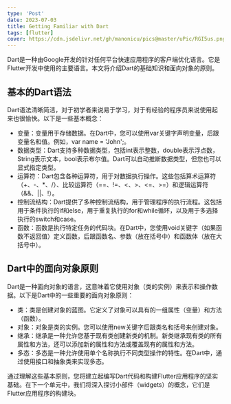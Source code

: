 ```yaml
---
type: 'Post'
date: 2023-07-03
title: Getting Familiar with Dart
tags: [flutter]
cover: https://cdn.jsdelivr.net/gh/manonicu/pics@master/uPic/RGI5us.png
---
```


Dart是一种由Google开发的针对任何平台快速应用程序的客户端优化语言。它是Flutter开发中使用的主要语言。本文将介绍Dart的基础知识和面向对象的原则。

## 基本的Dart语法

Dart语法清晰简洁，对于初学者来说易于学习，对于有经验的程序员来说使用起来也很愉快。以下是一些基本概念：

- 变量：变量用于存储数据。在Dart中，您可以使用var关键字声明变量，后跟变量名和值。例如，var name = 'John';。
- 数据类型：Dart支持多种数据类型，包括int表示整数，double表示浮点数，String表示文本，bool表示布尔值。Dart可以自动推断数据类型，但您也可以显式指定类型。
- 运算符：Dart包含各种运算符，用于对数据执行操作。这些包括算术运算符（\+、\-、\*、\/）、比较运算符（\=\=、\!\=、\<、\>、\<\=、\>\=）和逻辑运算符（\&\&、\|\|、\!）。
- 控制流结构：Dart提供了多种控制流结构，用于管理程序的执行流程。这包括用于条件执行的if和else，用于重复执行的for和while循环，以及用于多选择执行的switch和case。
- 函数：函数是执行特定任务的代码块。在Dart中，您使用void关键字（如果函数不返回值）定义函数，后跟函数名、参数（放在括号中）和函数体（放在大括号中）。

## Dart中的面向对象原则

Dart是一种面向对象的语言，这意味着它使用对象（类的实例）来表示和操作数据。以下是Dart中的一些重要的面向对象原则：

- 类：类是创建对象的蓝图。它定义了对象可以具有的一组属性（变量）和方法（函数）。
- 对象：对象是类的实例。您可以使用new关键字后跟类名和括号来创建对象。
- 继承：继承是一种允许您基于现有类创建新类的机制。新类继承现有类的所有属性和方法，还可以添加新的属性和方法或覆盖现有的属性和方法。
- 多态：多态是一种允许使用单个名称执行不同类型操作的特性。在Dart中，通过使用接口和抽象类来实现多态。

通过理解这些基本原则，您将建立起编写Dart代码和构建Flutter应用程序的坚实基础。在下一个单元中，我们将深入探讨小部件（widgets）的概念，它们是Flutter应用程序的构建块。
